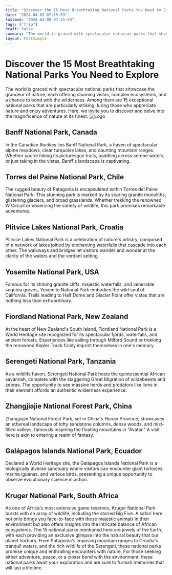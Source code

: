 ```yaml
---
title: "Discover the 15 Most Breathtaking National Parks You Need to Explore"
date: "2024-04-09 07:15:59"
lastmod: "2024-04-09 07:15:59"
tags: ["trip"]
draft: false
summary: "The world is graced with spectacular national parks that showcase the grandeur of nature, each offering stunning vistas, complex ecosystems, and a chance to bond with the wilderness. Among them are 15 exceptional national parks that are particularly striking, luring those who appreciate nature and enjoy adventures. Here, we invite you to discover and delve into the magnificence of nature at its finest."
layout: PostSimple
---
```

# Discover the 15 Most Breathtaking National Parks You Need to Explore
The world is graced with spectacular national parks that showcase the grandeur of nature, each offering stunning vistas, complex ecosystems, and a chance to bond with the wilderness. Among them are 15 exceptional national parks that are particularly striking, luring those who appreciate nature and enjoy adventures. Here, we invite you to discover and delve into the magnificence of nature at its finest.
<img alt="Logo" class="lazyImg" data-src="https://cdn.seniorsselection.com/src_image/77a48130b27e6353fd3714e75c502002.webp" src="/statics/image/loading.webp"/>
## Banff National Park, Canada
In the Canadian Rockies lies Banff National Park, a haven of spectacular alpine meadows, clear turquoise lakes, and daunting mountain ranges. Whether you're hiking its picturesque trails, paddling across serene waters, or just taking in the vistas, Banff's landscape is captivating.
## Torres del Paine National Park, Chile
The rugged beauty of Patagonia is encapsulated within Torres del Paine National Park. This stunning park is marked by its soaring granite monoliths, glistening glaciers, and broad grasslands. Whether trekking the renowned W Circuit or observing the variety of wildlife, this park promises remarkable adventures.
## Plitvice Lakes National Park, Croatia
Plitvice Lakes National Park is a celebration of nature's artistry, composed of a network of lakes joined by enchanting waterfalls that cascade into each other. The walkways and bridges let visitors wander and wonder at the clarity of the waters and the verdant setting.
## Yosemite National Park, USA
Famous for its striking granite cliffs, majestic waterfalls, and venerable sequoia groves, Yosemite National Park embodies the wild soul of California. Trails leading to Half Dome and Glacier Point offer vistas that are nothing less than extraordinary.
## Fiordland National Park, New Zealand
At the heart of New Zealand's South Island, Fiordland National Park is a World Heritage site recognized for its spectacular fjords, waterfalls, and ancient forests. Experiences like sailing through Milford Sound or trekking the renowned Kepler Track firmly imprint themselves in one's memory.
## Serengeti National Park, Tanzania
As a wildlife haven, Serengeti National Park hosts the quintessential African savannah, complete with the staggering Great Migration of wildebeests and zebras. The opportunity to see massive herds and predators like lions in their element affords an authentic wilderness experience.
## Zhangjiajie National Forest Park, China
Zhangjiajie National Forest Park, set in China's Hunan Province, showcases an ethereal landscape of lofty sandstone columns, dense woods, and mist-filled valleys, famously inspiring the floating mountains in "Avatar." A visit here is akin to entering a realm of fantasy.
## Galápagos Islands National Park, Ecuador
Declared a World Heritage site, the Galápagos Islands National Park is a biologically diverse sanctuary where visitors can encounter giant tortoises, marine iguanas, and various birds, presenting a unique opportunity to observe evolutionary science in action.
## Kruger National Park, South Africa
As one of Africa's most extensive game reserves, Kruger National Park bursts with an array of wildlife, including the storied Big Five. A safari here not only brings you face-to-face with these majestic animals in their environment but also offers insights into the intricate balance of African ecosystems.
The 15 national parks mentioned here are jewels of the Earth, with each providing an exclusive glimpse into the natural beauty that our planet harbors. From Patagonia's imposing mountain ranges to Croatia's tranquil waters, and the rich wildlife of the Serengeti, these national parks promise unique and enthralling encounters with nature. For those seeking either adventure, peace, or a closer bond with the environment, these national parks await your exploration and are sure to furnish memories that will last a lifetime.
        
